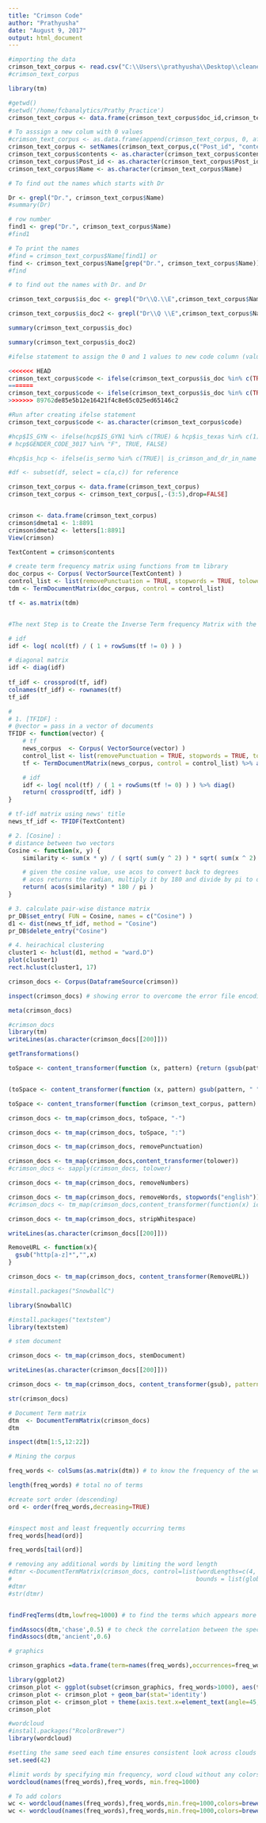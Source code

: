 ```yaml
---
title: "Crimson Code"
author: "Prathyusha"
date: "August 9, 2017"
output: html_document
---
```


```r

#importing the data
crimson_text_corpus <- read.csv("C:\\Users\\prathyusha\\Desktop\\cleaned_crimson_data_2.csv", header = T, sep=",")
#crimson_text_corpus

library(tm)

#getwd()
#setwd('/home/fcbanalytics/Prathy_Practice')
crimson_text_corpus <- data.frame(crimson_text_corpus$doc_id,crimson_text_corpus$Contents,crimson_text_corpus$Name)

# To asssign a new colum with 0 values
#crimson_text_corpus <- as.data.frame(append(crimson_text_corpus, 0, after = 4))
crimson_text_corpus <- setNames(crimson_text_corpus,c("Post_id", "contents" ,"Name"))
crimson_text_corpus$contents <- as.character(crimson_text_corpus$contents)
crimson_text_corpus$Post_id <- as.character(crimson_text_corpus$Post_id)
crimson_text_corpus$Name <- as.character(crimson_text_corpus$Name)

```

```r

# To find out the names which starts with Dr

Dr <- grepl("Dr.", crimson_text_corpus$Name)
#summary(Dr)

# row number
find1 <- grep("Dr.", crimson_text_corpus$Name)
#find1

# To print the names
#find = crimson_text_corpus$Name[find1] or 
find <- crimson_text_corpus$Name[grep("Dr.", crimson_text_corpus$Name)]
#find

# to find out the names with Dr. and Dr 

crimson_text_corpus$is_doc <- grepl("Dr\\Q.\\E",crimson_text_corpus$Name) # to know the dr. terms

crimson_text_corpus$is_doc2 <- grepl("Dr\\Q \\E",crimson_text_corpus$Name) # to know the dr terms

summary(crimson_text_corpus$is_doc)

summary(crimson_text_corpus$is_doc2)

#ifelse statement to assign the 0 and 1 values to new code column (value matching)

<<<<<<< HEAD
crimson_text_corpus$code <- ifelse(crimson_text_corpus$is_doc %in% c(TRUE)| crimson_text_corpus$is_doc2 %in% c(TRUE), "Doctor","consumer")
=======
crimson_text_corpus$code <- ifelse(crimson_text_corpus$is_doc %in% c(TRUE)| crimson_text_corpus$is_doc2 %in% c(TRUE),"Doctor","Consumer")
>>>>>>> 89762de85e5b12e16421f4c8e65c025ed65146c2

```

```r


#Run after creating ifelse statement
crimson_text_corpus$code <- as.character(crimson_text_corpus$code)

#hcp$IS_GYN <- ifelse(hcp$IS_GYN1 %in% c(TRUE) & hcp$is_texas %in% c(1) & hcp$target_zips %in% 'target' & 
# hcp$GENDER_CODE_3017 %in% "F", TRUE, FALSE)

#hcp$is_hcp <- ifelse(is_sermo %in% c(TRUE)| is_crimson_and_dr_in_name %in% c(TRUE),1,0)

#df <- subset(df, select = c(a,c)) for reference

crimson_text_corpus <- data.frame(crimson_text_corpus)
crimson_text_corpus <- crimson_text_corpus[,-(3:5),drop=FALSE]


crimson <- data.frame(crimson_text_corpus)
crimson$dmeta1 <- 1:8891
crimson$dmeta2 <- letters[1:8891]
View(crimson)

```


```r

TextContent = crimson$contents

# create term frequency matrix using functions from tm library
doc_corpus <- Corpus( VectorSource(TextContent) )
control_list <- list(removePunctuation = TRUE, stopwords = TRUE, tolower = TRUE)
tdm <- TermDocumentMatrix(doc_corpus, control = control_list)

tf <- as.matrix(tdm)


#The next Step is to Create the Inverse Term frequency Matrix with the above inputs

# idf
idf <- log( ncol(tf) / ( 1 + rowSums(tf != 0) ) ) 

# diagonal matrix
idf <- diag(idf)
  
tf_idf <- crossprod(tf, idf)
colnames(tf_idf) <- rownames(tf)
tf_idf

# 
# 1. [TFIDF] :
# @vector = pass in a vector of documents  
TFIDF <- function(vector) {
	# tf 
	news_corpus  <- Corpus( VectorSource(vector) )
	control_list <- list(removePunctuation = TRUE, stopwords = TRUE, tolower = TRUE)
	tf <- TermDocumentMatrix(news_corpus, control = control_list) %>% as.matrix()

	# idf
	idf <- log( ncol(tf) / ( 1 + rowSums(tf != 0) ) ) %>% diag()
	return( crossprod(tf, idf) )
}

# tf-idf matrix using news' title 
news_tf_idf <- TFIDF(TextContent)
```

```r
# 2. [Cosine] :
# distance between two vectors
Cosine <- function(x, y) {
	similarity <- sum(x * y) / ( sqrt( sum(y ^ 2) ) * sqrt( sum(x ^ 2) ) )

	# given the cosine value, use acos to convert back to degrees
	# acos returns the radian, multiply it by 180 and divide by pi to obtain degrees
	return( acos(similarity) * 180 / pi )
}
```

```r
# 3. calculate pair-wise distance matrix 
pr_DB$set_entry( FUN = Cosine, names = c("Cosine") )
d1 <- dist(news_tf_idf, method = "Cosine")
pr_DB$delete_entry("Cosine")
```

```r
# 4. heirachical clustering 
cluster1 <- hclust(d1, method = "ward.D")
plot(cluster1)
rect.hclust(cluster1, 17)
```

```r
crimson_docs <- Corpus(DataframeSource(crimson))

inspect(crimson_docs) # showing error to overcome the error file encoding = latin1 is added at the data importing step

meta(crimson_docs)

```

```r


#crimson_docs
library(tm)
writeLines(as.character(crimson_docs[[200]]))

getTransformations()

toSpace <- content_transformer(function (x, pattern) {return (gsub(pattern, " ", x))})


(toSpace <- content_transformer(function (x, pattern) gsub(pattern, " ", x)))

toSpace <- content_transformer(function (crimson_text_corpus, pattern) {return (gsub(pattern, " ", crimson_text_corpus))})

crimson_docs <- tm_map(crimson_docs, toSpace, "-")

crimson_docs <- tm_map(crimson_docs, toSpace, ":")

crimson_docs <- tm_map(crimson_docs, removePunctuation)

crimson_docs <- tm_map(crimson_docs,content_transformer(tolower))
#crimson_docs <- sapply(crimson_docs, tolower)

crimson_docs <- tm_map(crimson_docs, removeNumbers)

crimson_docs <- tm_map(crimson_docs, removeWords, stopwords("english"))
#crimson_docs <- tm_map(crimson_docs,content_transformer(function(x) iconv(x, to='UTF8', sub='byte')))

crimson_docs <- tm_map(crimson_docs, stripWhitespace)

writeLines(as.character(crimson_docs[[200]]))

RemoveURL <- function(x){
  gsub("http[a-z]*","",x)
}

crimson_docs <- tm_map(crimson_docs, content_transformer(RemoveURL))
```

```r


#install.packages("SnowballC")

library(SnowballC)

#install.packages("textstem")
library(textstem)

# stem document 

crimson_docs <- tm_map(crimson_docs, stemDocument)

writeLines(as.character(crimson_docs[[200]]))

crimson_docs <- tm_map(crimson_docs, content_transformer(gsub), pattern = 'someth', replacement = 'something', fixed = T)

str(crimson_docs)

```

```r


# Document Term matrix
dtm  <- DocumentTermMatrix(crimson_docs)
dtm

inspect(dtm[1:5,12:22])

# Mining the corpus

freq_words <- colSums(as.matrix(dtm)) # to know the frequency of the words

length(freq_words) # total no of terms

#create sort order (descending)
ord <- order(freq_words,decreasing=TRUE)


#inspect most and least frequently occurring terms
freq_words[head(ord)]

freq_words[tail(ord)]

```

```r


# removing any additional words by limiting the word length
#dtmr <-DocumentTermMatrix(crimson_docs, control=list(wordLengths=c(4, 20),
#                                                    bounds = list(global = c(1,50))))
#dtmr
#str(dtmr)


findFreqTerms(dtm,lowfreq=1000) # to find the terms which appears more than 1000 times 

findAssocs(dtm,'chase',0.5) # to check the correlation between the specific term amd other terms in the corpus
findAssocs(dtm,'ancient',0.6)


```

```r


# graphics

crimson_graphics =data.frame(term=names(freq_words),occurrences=freq_words)

library(ggplot2)
crimson_plot <- ggplot(subset(crimson_graphics, freq_words>1000), aes(term, occurrences))
crimson_plot <- crimson_plot + geom_bar(stat='identity')
crimson_plot <- crimson_plot + theme(axis.text.x=element_text(angle=45, hjust=1))
crimson_plot

```

```r
#wordcloud
#install.packages("RcolorBrewer")
library(wordcloud)

#setting the same seed each time ensures consistent look across clouds
set.seed(42)

#limit words by specifying min frequency, word cloud without any colors 
wordcloud(names(freq_words),freq_words, min.freq=1000)

# To add colors
wc <- wordcloud(names(freq_words),freq_words,min.freq=1000,colors=brewer.pal(6,'Dark2'))
wc <- wordcloud(names(freq_words),freq_words,min.freq=1000,colors=brewer.pal(8,'Dark2'))


```

